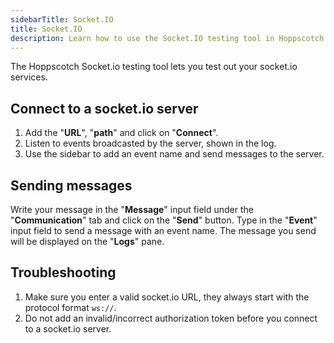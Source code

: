 ```yaml
---
sidebarTitle: Socket.IO
title: Socket.IO
description: Learn how to use the Socket.IO testing tool in Hoppscotch.
---
```


The Hoppscotch Socket.io testing tool lets you test out your socket.io services.

## Connect to a socket.io server

1. Add the "**URL**", "**path**" and click on "**Connect**".
2. Listen to events broadcasted by the server, shown in the log.
3. Use the sidebar to add an event name and send messages to the server.

## Sending messages

Write your message in the "**Message**" input field under the "**Communication**" tab and click on the "**Send**" button. Type in the "**Event**" input field to send a message with an event name. The message you send will be displayed on the "**Logs**" pane.

## Troubleshooting

1. Make sure you enter a valid socket.io URL, they always start with the protocol format `ws://`.
2. Do not add an invalid/incorrect authorization token before you connect to a socket.io server.
